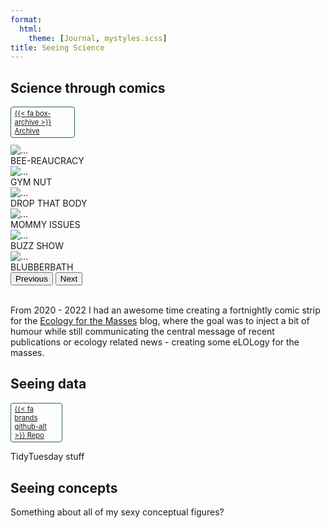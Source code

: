 ```yaml
---
format:
  html:
    theme: [Journal, mystyles.scss]
title: Seeing Science
---
```


## Science through comics
<p style="width:90px;color:#2c6060;text-decoration:none;border:solid 1px;font-size:.8em;padding:.25em .5em;border-radius:4px">[{{< fa box-archive >}} Archive](https://ecologyforthemasses.com/category/elology-for-the-masses/)</p>

```{=html}

<div id="carouselExample" class="carousel slide">
  <div class="carousel-inner">
    <div class="carousel-item active">
      <img src="images/ecomass/beeaurocracy.webp" class="d-block w-100" alt="...">
        <div class="position-relative text-center">
          BEE-REAUCRACY
        </div>
    </div>
    <div class="carousel-item">
      <img src="images/ecomass/fitness_squirrel.webp" class="d-block w-100" alt="...">
        <div class="position-relative text-center">
          GYM NUT
        </div>
    </div>
    <div class="carousel-item">
      <img src="images/ecomass/seaslugs.webp" class="d-block w-100" alt="...">
        <div class="position-relative text-center">
          DROP THAT BODY
        </div>
    </div>
    <div class="carousel-item">
      <img src="images/ecomass/my_boy.webp" class="d-block w-100" alt="...">
        <div class="position-relative text-center">
          MOMMY ISSUES
        </div>
    </div>
    <div class="carousel-item">
      <img src="images/ecomass/buzz_show.webp" class="d-block w-100" alt="...">
        <div class="position-relative text-center">
          BUZZ SHOW
        </div>
    </div>
    <div class="carousel-item">
      <img src="images/ecomass/blubberbath.webp" class="d-block w-100" alt="...">
        <div class="position-relative text-center">
          BLUBBERBATH
        </div>
    </div>
  </div>
  <button class="carousel-control-prev" type="button" data-bs-target="#carouselExample" data-bs-slide="prev">
    <span class="carousel-control-prev-icon" aria-hidden="true"></span>
    <span class="visually-hidden">Previous</span>
  </button>
  <button class="carousel-control-next" type="button" data-bs-target="#carouselExample" data-bs-slide="next">
    <span class="carousel-control-next-icon" aria-hidden="true"></span>
    <span class="visually-hidden">Next</span>
  </button>
</div>

<br>

```

From 2020 - 2022 I had an awesome time creating a fortnightly comic strip for the [Ecology for the Masses](https://ecologyforthemasses.com/) blog, where the goal was to inject a bit of humour while still communicating the central message of recent publications or ecology related news - creating some eLOLogy for the masses.

## Seeing data
<p style="width:70px;color:#2c6060;text-decoration:none;border:solid 1px;font-size:.8em;padding:.25em .5em;border-radius:4px">[{{< fa brands github-alt >}} Repo](https://github.com/TanyaS08/TidyTuesday)</p>

TidyTuesday stuff

## Seeing concepts

Something about all of my sexy conceptual figures?